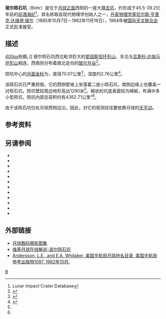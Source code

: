 {{lunar crater data|
 name=玻尔陨石|
 image=Bohr crater Vallis Bohr 4188_h2.jpg|260px|
 caption=[[月球轨道器4号|月球轨道器4号]]拍摄，右上为玻尔陨石坑，左下是[[玻尔月谷|玻尔月谷]]。|
 latitude=12.71|
 N_or_S=N|
 longitude=86.52|
 E_or_W=W|
 diameter=70.07公里|
 depth=2.76公里|
 colong=87|
 eponym=[[尼尔斯·波尔|尼尔斯·波尔]]}}
'''玻尔陨石坑'''（Bohr）是位于[[月球正面|月球正面]]西侧的一座大[[撞击坑|撞击坑]]，约形成于45.5-39.2亿年前的[[前酒海纪|前酒海纪]]<ref name=LICD>Lunar Impact Crater Database</ref>，其名称取自现代物理学创始人之一，[[丹麦|丹麦]][[物理学家|物理学家]][[尼尔斯·波尔|尼尔斯·亨里克·达维德·玻尔]]（1885年10月7日－1962年11月18日），1964年被[[国际天文联合会|国际天文联合会]]正式批准接受。

==描述==
[[image:Bohr_-_LROC_-_WAC.JPG|400px]]拍摄。]]
玻尔陨石坑西北毗邻巨大的[[爱因斯坦环形山|爱因斯坦环形山]]、东北与[[瓦斯科·达伽马环形山|瓦斯科·达伽马环形山]]相连，西南则分布着南北走向的[[玻尔月谷|玻尔月谷]]<ref>{{Cite web |url=http://planetarynames.wr.usgs.gov/images/Lunar/lac_55_lo.pdf |title=Crater Bohr on the map LAC55 |access-date=2016-05-14 |archive-date=2020-11-27 |archive-url=https://web.archive.org/web/20201127013159/https://planetarynames.wr.usgs.gov/images/Lunar/lac_55_lo.pdf |dead-url=no }}</ref>。

陨坑中心的[[月面坐标|月面坐标]]为{{Coord|12.71|N|86.52|W|globe:Moon|nogoogle=1|noosm=1}}，直径70.07公里<ref name="IAU">{{Cite web |url=http://planetarynames.wr.usgs.gov/Feature/798 |title=Directory of the International Astronomical Union |access-date=2016-05-14 |archive-date=2020-11-27 |archive-url=https://web.archive.org/web/20201127013645/http://planetarynames.wr.usgs.gov/Feature/798 |dead-url=no }}</ref>，深度约2.76公里<ref>{{Cite web |url=http://fisherka.csolutionshosting.net/astronote/plan/craterdepth/html/CraterDepthFeatureNameWestfall.html |title=John E. Westfall's Atlas of the Lunar Terminator, Cambridge Univ. Press (2000) |access-date=2016-05-14 |archive-date=2014-12-18 |archive-url=https://archive.today/20141218234310/http://fisherka.csolutionshosting.net/astronote/plan/craterdepth/html/CraterDepthFeatureNameWestfall.html |dead-url=no }}</ref>。

该陨石坑已严重损毁，它的西侧壁坡上坐落着二座小陨石坑，南侧边缘上也覆盖一对陨石坑。陨坑壁较周边地形高出1290米<ref name="LICD"/>。碗状的坑底表面较为崎岖，布满许多小型陨坑，陨坑内部总容积约有4362.71公里³<ref name="LICD"/>。

由于该陨石坑位处月球西侧边沿，因此，对它的观测往往要依靠月球的[[天平动|天平动]]。

==参考资料==
{{Reflist}}  
==另请参阅==
{{refbegin}}
* {{cite book
  | last1 = Andersson
  | first1 = L. E.
  | last2 = Whitaker
  | first2 = E. A.
  | authorlink2 = Ewen Whitaker
  | date = 1982
  | title = [[NASA|NASA]] Catalogue of Lunar Nomenclature
  | publisher = NASA RP-1097
  | ref = harv
  }}
* {{cite web
  | last = Blue
  | first = Jennifer
  | date = July 25, 2007
  | title = Gazetteer of Planetary Nomenclature
  | publisher = [[United_States_Geological_Survey|USGS]]
  | url = http://planetarynames.wr.usgs.gov/
  | accessdate = 2007-08-05
  | ref = harv
  | archive-date = 2013-02-13
  | archive-url = https://www.webcitation.org/6EOCinkK0?url=http://planetarynames.wr.usgs.gov/
  | dead-url = no
  }}
* {{cite book
  | last1 = Bussey
  | first1 = B.
  | authorlink1 = Ben Bussey
  | last2 = Spudis
  | first2 = P.
  | authorlink2 = Paul Spudis
  | date = 2004
  | title = The Clementine Atlas of the Moon
  | publisher = Cambridge University Press
  | location = New York
  | isbn = 978-0-521-81528-4
  | ref = harv
  }}
* {{cite book
  | last1 = Cocks
  | first1 = Elijah E.
  | last2 = Cocks
  | first2 = Josiah C.
  | date = 1995
  | title = Who's Who on the Moon: A Biographical Dictionary of Lunar Nomenclature
  | url = https://archive.org/details/isbn_9780936389271
  | publisher = Tudor Publishers
  | isbn = 978-0-936389-27-1
  | ref = harv
  }}
* {{cite web
  | last = McDowell
  | first = Jonathan
  | date = July 15, 2007
  | url = http://host.planet4589.org/astro/lunar/
  | title = Lunar Nomenclature
  | publisher = Jonathan's Space Report
  | accessdate = 2007-10-24
  | ref = harv
  | archive-date = 2012-05-26
  | archive-url = https://www.webcitation.org/67wcYNfK3?url=http://host.planet4589.org/astro/lunar/
  | dead-url = no
  }}
* {{cite journal| last1 = Menzel| first1 = D. H.| last2 = Minnaert| first2 = M.| last3 = Levin| first3 = B.| last4 = Dollfus| first4 = A.| last5 = Bell| first5 = B.| title = Report on Lunar Nomenclature by the Working Group of Commission 17 of the IAU| doi = 10.1007/BF00171763| journal = Space Science Reviews| volume = 12| issue = 2| pages = 136–186| date = 1971| bibcode = 1971SSRv...12..136M| ref = harv}}
* {{cite book
  | first = Patrick
  | last = Moore
  | authorlink = Patrick Moore
  | date = 2001
  | title = On the Moon
  | url = https://archive.org/details/patrickmooreonmo00patr
  | publisher = Sterling Publishing Co.
  | isbn = 978-0-304-35469-6
  | ref = harv
  }}
* {{cite book
  | first = Fred W.
  | last = Price
  | date = 1988
  | title = The Moon Observer's Handbook
  | publisher = Cambridge University Press
  | isbn = 978-0-521-33500-3
  | ref = harv
  }}
* {{cite book
  | last = Rükl
  | first = Antonín
  | authorlink = Antonín Rükl
  | date = 1990
  | title = Atlas of the Moon
  | publisher = Kalmbach Books
  | isbn = 978-0-913135-17-4
  | ref = harv
  }}
* {{cite book
  | last = Webb
  | first = Rev. T. W.
  | authorlink = Thomas William Webb
  | date = 1962
  | title = Celestial Objects for Common Telescopes
  | url = https://archive.org/details/celestialobjects00webb
  | edition = 6th revised
  | publisher = Dover
  | isbn = 978-0-486-20917-3
  | ref = harv
  }}
* {{cite book
  | first = Ewen A.
  | last = Whitaker
  | authorlink = Ewen Whitaker
  | date = 1999
  | title = Mapping and Naming the Moon
  | publisher = Cambridge University Press
  | isbn = 978-0-521-62248-6
  | ref = harv
  }}
* {{cite book
  | first = Peter T.
  | last = Wlasuk
  | date = 2000
  | title = Observing the Moon
  | publisher = Springer
  | isbn = 978-1-85233-193-1
  | ref = harv
 }}
{{refend}}

==外部链接==
* [http://www.lpi.usra.edu/resources/lunar_orbiter/bin/srch_nam.shtml?Bohr%7C0 月球数码摄影图集] {{Wayback|url=http://www.lpi.usra.edu/resources/lunar_orbiter/bin/srch_nam.shtml?Bohr%7C0 |date=20201127013623 }}
* [http://the-moon.wikispaces.com/Bohr 维基月球在线解说-波尔陨石坑] {{Wayback|url=http://the-moon.wikispaces.com/Bohr |date=20180507084501 }}
* [http://planet4589.org/astro/lunar/RP-1097.pdf Andersson, L.E., and E.A. Whitaker, 美国宇航局月球地名目录, 美国宇航局参考出版物1097, 1982年10月.] {{Wayback|url=http://planet4589.org/astro/lunar/RP-1097.pdf |date=20141006125838 }}

[[Category:月球环形山|B]]
{{月球环形山 (A-B)}}